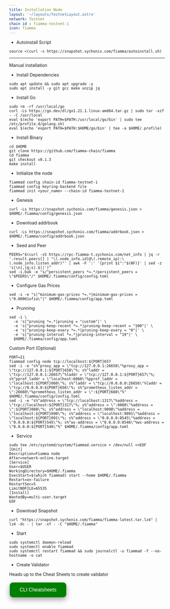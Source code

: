```yaml
---
title: Installation Node
layout: '~/layouts/TestnetLayout.astro'
network: Testnet
chain id : fiamma-testnet-1
icon: fiamma
---
```


- Autoinstall Script
```
source <(curl -s https://snapshot.sychonix.com/fiamma/autoinstall.sh) 
```
------
Manual installation
- Install Dependencies
```
sudo apt update && sudo apt upgrade -y 
sudo apt install -y git gcc make unzip jq
```

- Install Go
```
sudo rm -rf /usr/local/go
curl -Ls https://go.dev/dl/go1.21.1.linux-amd64.tar.gz | sudo tar -xzf - -C /usr/local
eval $(echo 'export PATH=$PATH:/usr/local/go/bin' | sudo tee /etc/profile.d/golang.sh)
eval $(echo 'export PATH=$PATH:$HOME/go/bin' | tee -a $HOME/.profile)
```

- Install Binary
```
cd $HOME
git clone https://github.com/fiamma-chain/fiamma
cd fiamma
git checkout v0.1.3
make install
```
- Initialize the node
```
fiammad config chain-id fiamma-testnet-1
fiammad config keyring-backend file
fiammad init <your_name> --chain-id fiamma-testnet-1
```

- Genesis
```
curl -Ls https://snapshot.sychonix.com/fiamma/genesis.json > $HOME/.fiamma/config/genesis.json 
```
- Download addrbook
```
curl -Ls https://snapshot.sychonix.com/fiamma/addrbook.json > $HOME/.fiamma/config/addrbook.json
```
- Seed and Peer
```
PEERS="$(curl -sS https://rpc-fiamma-t.sychonix.com/net_info | jq -r '.result.peers[] | "\(.node_info.id)@\(.remote_ip):\(.node_info.listen_addr)"' | awk -F ':' '{print $1":"$(NF)}' | sed -z 's|\n|,|g;s|.$||')"
sed -i.bak -e "s/^persistent_peers *=.*/persistent_peers = \"$PEERS\"/" $HOME/.fiamma/config/config.toml
```
- Configure Gas Prices
```
sed -i -e "s|^minimum-gas-prices *=.*|minimum-gas-prices = \"0.00001ufia\"|" $HOME/.fiamma/config/app.toml
```
- Prunning
```
sed -i \
  -e 's|^pruning *=.*|pruning = "custom"|' \
  -e 's|^pruning-keep-recent *=.*|pruning-keep-recent = "100"|' \
  -e 's|^pruning-keep-every *=.*|pruning-keep-every = "0"|' \
  -e 's|^pruning-interval *=.*|pruning-interval = "19"|' \
  $HOME/.fiamma/config/app.toml
```
Custom Port (Optional)
```
PORT=21
fiammad config node tcp://localhost:${PORT}657
sed -i -e "s%^proxy_app = \"tcp://127.0.0.1:26658\"%proxy_app = \"tcp://127.0.0.1:${PORT}658\"%; s%^laddr = \"tcp://127.0.0.1:26657\"%laddr = \"tcp://127.0.0.1:${PORT}657\"%; s%^pprof_laddr = \"localhost:6060\"%pprof_laddr = \"localhost:${PORT}060\"%; s%^laddr = \"tcp://0.0.0.0:26656\"%laddr = \"tcp://0.0.0.0:${PORT}656\"%; s%^prometheus_listen_addr = \":26660\"%prometheus_listen_addr = \":${PORT}660\"%" $HOME/.fiamma/config/config.toml
sed -i -e "s%^address = \"tcp://localhost:1317\"%address = \"tcp://localhost:${PORT}317\"%; s%^address = \":8080\"%address = \":${PORT}080\"%; s%^address = \"localhost:9090\"%address = \"localhost:${PORT}090\"%; s%^address = \"localhost:9091\"%address = \"localhost:${PORT}091\"%; s%^address = \"0.0.0.0:8545\"%address = \"0.0.0.0:${PORT}545\"%; s%^ws-address = \"0.0.0.0:8546\"%ws-address = \"0.0.0.0:${PORT}546\"%" $HOME/.fiamma/config/app.toml
```

- Service
```
sudo tee /etc/systemd/system/fiammad.service > /dev/null <<EOF
[Unit]
Description=Fiamma node
After=network-online.target
[Service]
User=$USER
WorkingDirectory=$HOME/.fiamma
ExecStart=$(which fiammad) start --home $HOME/.fiamma
Restart=on-failure
RestartSec=5
LimitNOFILE=65535
[Install]
WantedBy=multi-user.target
EOF
```
- Download Snapshot
```
curl "https://snapshot.sychonix.com/fiamma/fiamma-latest.tar.lz4" | lz4 -dc - | tar -xf - -C "$HOME/.fiamma"
```

- Start
```
sudo systemctl daemon-reload
sudo systemctl enable fiammad
sudo systemctl restart fiammad && sudo journalctl -u fiammad -f --no-hostname -o cat
```

 - Create Validator

Heads up to the Cheat Sheets to create validator

<a href="https://service.sychonix.com/testnet/fiamma/cheat" target="_blank">
  <button style="background-color: green; border: none; color: white; padding: 15px 32px; text-align: center; text-decoration: none; display: inline-block; font-size: 16px; margin: 4px 2px; cursor: pointer; border-radius: 10px; box-shadow: 0 8px 16px 0 rgba(0,0,0,0.2), 0 6px 20px 0 rgba(0,0,0,0.19);" onmouseover="this.style.boxShadow='0 0 0 4px rgba(0,255,0,0.5)'" onmouseout="this.style.boxShadow='0 8px 16px 0 rgba(0,0,0,0.2), 0 6px 20px 0 rgba(0,0,0,0.19)'">CLI Cheatsheets</button>
</a>
